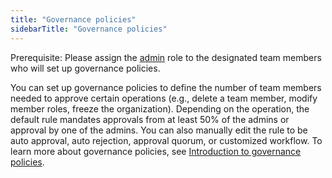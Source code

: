```yaml
---
title: "Governance policies"
sidebarTitle: "Governance policies"
---
```


<Note>Prerequisite: Please assign the [admin](/en/portal/organization/assign-roles-to-members) role to the designated team members who will set up governance policies.</Note>

You can set up governance policies to define the number of team members needed to approve certain operations (e.g., delete a team member, modify member roles, freeze the organization). Depending on the operation, the default rule mandates approvals from at least 50% of the admins or approval by one of the admins. You can also manually edit the rule to be auto approval, auto rejection, approval quorum, or customized workflow. To learn more about governance policies, see [Introduction to governance policies](/en/portal/organization/governance-intro).